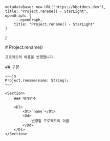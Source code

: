 
    metadataBase: new URL("https://kbotdocs.dev"),
    title: "Project.rename() - StarLight",
    openGraph: {
        ...openGraph,
        title: "Project.rename() - StarLight"
    }
}

<Section>
    # Project.rename()

    프로젝트의 이름을 변경합니다.
</Section>
<Section>
    ## 구문

    ~~~js
    Project.rename(name: String);
    ~~~

    <Section>
        ### 매개변수

        <Dl>
            <Dt>`name`</Dt>
            <Dd>
                변경할 프로젝트의 이름
            </Dd>
        </Dl>
    </Section>
</Section>